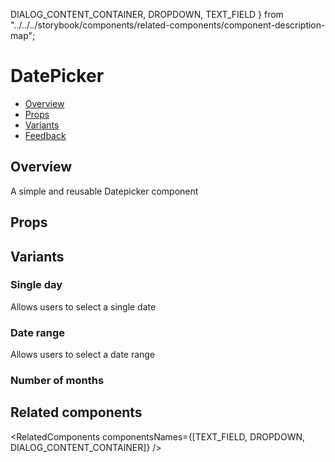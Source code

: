   DIALOG_CONTENT_CONTAINER,
  DROPDOWN,
  TEXT_FIELD
} from "../../../storybook/components/related-components/component-description-map";

<Meta of={DatepickerStories} />

# DatePicker

- [Overview](#overview)
- [Props](#props)
- [Variants](#variants)
- [Feedback](#feedback)

## Overview

A simple and reusable Datepicker component

<Canvas of={DatepickerStories.Overview} />

## Props

<PropsTable />

## Variants

### Single day

Allows users to select a single date

<Canvas of={DatepickerStories.SingleDay} />

### Date range

Allows users to select a date range

<Canvas of={DatepickerStories.DateRange} />

### Number of months

<Canvas of={DatepickerStories.NumberOfMonths} />

## Related components

<RelatedComponents componentsNames={[TEXT_FIELD, DROPDOWN, DIALOG_CONTENT_CONTAINER]} />
